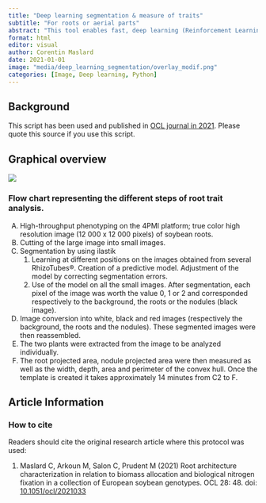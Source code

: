 ```yaml
---
title: "Deep learning segmentation & measure of traits"
subtitle: "For roots or aerial parts"
abstract: "This tool enables fast, deep learning (Reinforcement Learning) segmentation of high-resolution images. The script then performs measurements such as projected area, shape width and height, perimeter, skeleton..."
format: html
editor: visual
author: Corentin Maslard
date: 2021-01-01
image: "media/deep_learning_segmentation/overlay_modif.png"
categories: [Image, Deep learning, Python]
---
```


## Background

This script has been used and published in [OCL journal in 2021](https://doi.org/10.1051/ocl/2021033). Please quote this source if you use this script.

## Graphical overview

![](media/deep_learning_segmentation/flow_chart.png)

### Flow chart representing the different steps of root trait analysis.

(A) High-throughput phenotyping on the 4PMI platform; true color high resolution image (12 000 x 12 000 pixels) of soybean roots.
(B) Cutting of the large image into small images.
(C) Segmentation by using ilastik
    1.  Learning at different positions on the images obtained from several RhizoTubes®. Creation of a predictive model. Adjustment of the model by correcting segmentation errors.
    2.  Use of the model on all the small images. After segmentation, each pixel of the image was worth the value 0, 1 or 2 and corresponded respectively to the background, the roots or the nodules (black image).
(D) Image conversion into white, black and red images (respectively the background, the roots and the nodules). These segmented images were then reassembled.
(E) The two plants were extracted from the image to be analyzed individually.
(F) The root projected area, nodule projected area were then measured as well as the width, depth, area and perimeter of the convex hull. Once the template is created it takes approximately 14 minutes from C2 to F.

## Article Information

### How to cite
Readers should cite the original research article where this protocol was used:

1. Maslard C, Arkoun M, Salon C, Prudent M (2021) Root architecture characterization in relation to biomass allocation and biological nitrogen fixation in a collection of European soybean genotypes. OCL 28: 48. doi: [10.1051/ocl/2021033](https://doi.org/10.1051/ocl/2021033)
